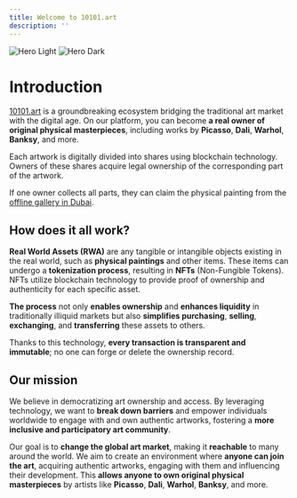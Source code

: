 ```yaml
---
title: Welcome to 10101.art
description: ''
---
```


<img
  className="block dark:hidden"
  src="https://lh7-us.googleusercontent.com/NAQd0_Ok3Um3GNXLkKe_mfjJptt8Eh9lX4Ad3IKmoryn-6gTnAwOFOrD_ijHYH1Qd3IkZ9-tY6kcC88qj3BlXlX6RL_S4dABWW5DcYnUKGf9S2JvnbXXoFBrndMO0j-f9XS643LutwfjNyBzKQNb6_I"
  alt="Hero Light"
/>
<img
  className="hidden dark:block"
  src="https://lh7-us.googleusercontent.com/NAQd0_Ok3Um3GNXLkKe_mfjJptt8Eh9lX4Ad3IKmoryn-6gTnAwOFOrD_ijHYH1Qd3IkZ9-tY6kcC88qj3BlXlX6RL_S4dABWW5DcYnUKGf9S2JvnbXXoFBrndMO0j-f9XS643LutwfjNyBzKQNb6_I"
  alt="Hero Dark"
/>

# Introduction

[10101.art](https://10101.art) is a groundbreaking ecosystem bridging the traditional art market with the digital age. On our platform, you can become **a real owner of original physical masterpieces**, including works by **Picasso**, **Dali**, **Warhol**, **Banksy**, and more.

Each artwork is digitally divided into shares using blockchain technology. Owners of these shares acquire legal ownership of the corresponding part of the artwork. 

If one owner collects all parts, they can claim the physical painting from the [offline gallery in Dubai](https://maps.app.goo.gl/AEAhUseLEvLW5CJA6).



## How does it all work?

**Real World Assets (RWA)** are any tangible or intangible objects existing in the real world, such as **physical paintings** and other items. 
These items can undergo a **tokenization process**, resulting in **NFTs** (Non-Fungible Tokens). NFTs utilize blockchain technology to provide proof of ownership and authenticity for each specific asset.

**The process** not only **enables ownership** and **enhances liquidity** in traditionally illiquid markets but also **simplifies purchasing**, **selling**, **exchanging**, and **transferring** these assets to others.

Thanks to this technology, **every transaction is transparent and immutable**; no one can forge or delete the ownership record.



## Our mission

We believe in democratizing art ownership and access. By leveraging technology, we want to **break down barriers** and empower individuals worldwide to engage with and own authentic artworks, fostering a **more inclusive and participatory art community**.

Our goal is to **change the global art market**, making it **reachable** to many around the world. 
We aim to create an environment where **anyone can join the art**, acquiring authentic artworks, engaging with them and influencing their development. This **allows anyone to own original physical masterpieces** by artists like **Picasso**, **Dali**, **Warhol**, **Banksy**, and more.
